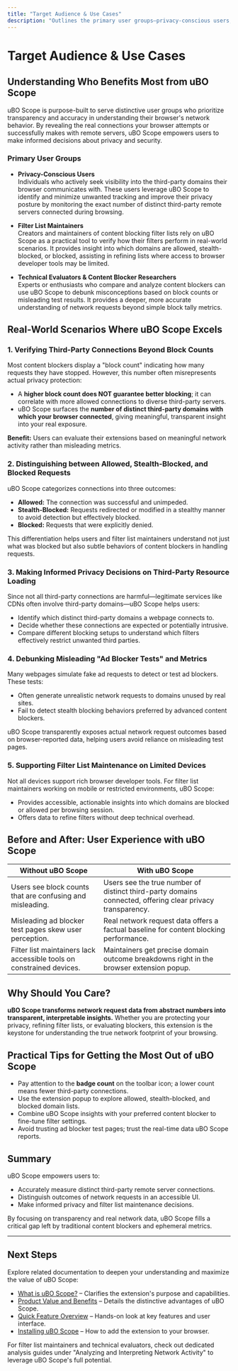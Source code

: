 ```yaml
---
title: "Target Audience & Use Cases"
description: "Outlines the primary user groups—privacy-conscious users, filter list maintainers, and technical evaluators—and the practical scenarios where uBO Scope delivers value, including comparative analysis with other blockers and network request transparency."
---
```


# Target Audience & Use Cases

## Understanding Who Benefits Most from uBO Scope

uBO Scope is purpose-built to serve distinctive user groups who prioritize transparency and accuracy in understanding their browser's network behavior. By revealing the real connections your browser attempts or successfully makes with remote servers, uBO Scope empowers users to make informed decisions about privacy and security.

### Primary User Groups

- **Privacy-Conscious Users**  
  Individuals who actively seek visibility into the third-party domains their browser communicates with. These users leverage uBO Scope to identify and minimize unwanted tracking and improve their privacy posture by monitoring the exact number of distinct third-party remote servers connected during browsing.

- **Filter List Maintainers**  
  Creators and maintainers of content blocking filter lists rely on uBO Scope as a practical tool to verify how their filters perform in real-world scenarios. It provides insight into which domains are allowed, stealth-blocked, or blocked, assisting in refining lists where access to browser developer tools may be limited.

- **Technical Evaluators & Content Blocker Researchers**  
  Experts or enthusiasts who compare and analyze content blockers can use uBO Scope to debunk misconceptions based on block counts or misleading test results. It provides a deeper, more accurate understanding of network requests beyond simple block tally metrics.


## Real-World Scenarios Where uBO Scope Excels

### 1. Verifying Third-Party Connections Beyond Block Counts

Most content blockers display a "block count" indicating how many requests they have stopped. However, this number often misrepresents actual privacy protection:

- A **higher block count does NOT guarantee better blocking**; it can correlate with more allowed connections to diverse third-party servers.
- uBO Scope surfaces the **number of distinct third-party domains with which your browser connected**, giving meaningful, transparent insight into your real exposure.

**Benefit:** Users can evaluate their extensions based on meaningful network activity rather than misleading metrics.

### 2. Distinguishing between Allowed, Stealth-Blocked, and Blocked Requests

uBO Scope categorizes connections into three outcomes:

- **Allowed:** The connection was successful and unimpeded.
- **Stealth-Blocked:** Requests redirected or modified in a stealthy manner to avoid detection but effectively blocked.
- **Blocked:** Requests that were explicitly denied.

This differentiation helps users and filter list maintainers understand not just what was blocked but also subtle behaviors of content blockers in handling requests.

### 3. Making Informed Privacy Decisions on Third-Party Resource Loading

Since not all third-party connections are harmful—legitimate services like CDNs often involve third-party domains—uBO Scope helps users:

- Identify which distinct third-party domains a webpage connects to.
- Decide whether these connections are expected or potentially intrusive.
- Compare different blocking setups to understand which filters effectively restrict unwanted third parties.

### 4. Debunking Misleading "Ad Blocker Tests" and Metrics

Many webpages simulate fake ad requests to detect or test ad blockers. These tests:

- Often generate unrealistic network requests to domains unused by real sites.
- Fail to detect stealth blocking behaviors preferred by advanced content blockers.

uBO Scope transparently exposes actual network request outcomes based on browser-reported data, helping users avoid reliance on misleading test pages.

### 5. Supporting Filter List Maintenance on Limited Devices

Not all devices support rich browser developer tools. For filter list maintainers working on mobile or restricted environments, uBO Scope:

- Provides accessible, actionable insights into which domains are blocked or allowed per browsing session.
- Offers data to refine filters without deep technical overhead.


## Before and After: User Experience with uBO Scope

| Without uBO Scope | With uBO Scope |
|-------------------|---------------|
| Users see block counts that are confusing and misleading. | Users see the true number of distinct third-party domains connected, offering clear privacy transparency. |
| Misleading ad blocker test pages skew user perception. | Real network request data offers a factual baseline for content blocking performance. |
| Filter list maintainers lack accessible tools on constrained devices. | Maintainers get precise domain outcome breakdowns right in the browser extension popup. |


## Why Should You Care?

**uBO Scope transforms network request data from abstract numbers into transparent, interpretable insights.** Whether you are protecting your privacy, refining filter lists, or evaluating blockers, this extension is the keystone for understanding the true network footprint of your browsing.


## Practical Tips for Getting the Most Out of uBO Scope

- Pay attention to the **badge count** on the toolbar icon; a lower count means fewer third-party connections.
- Use the extension popup to explore allowed, stealth-blocked, and blocked domain lists.
- Combine uBO Scope insights with your preferred content blocker to fine-tune filter settings.
- Avoid trusting ad blocker test pages; trust the real-time data uBO Scope reports.


## Summary

uBO Scope empowers users to:

- Accurately measure distinct third-party remote server connections.
- Distinguish outcomes of network requests in an accessible UI.
- Make informed privacy and filter list maintenance decisions.

By focusing on transparency and real network data, uBO Scope fills a critical gap left by traditional content blockers and ephemeral metrics.


---

## Next Steps

Explore related documentation to deepen your understanding and maximize the value of uBO Scope:

- [What is uBO Scope?](../introduction-core-concepts/what-is-ubo-scope) – Clarifies the extension's purpose and capabilities.
- [Product Value and Benefits](../introduction-core-concepts/value-proposition-benefits) – Details the distinctive advantages of uBO Scope.
- [Quick Feature Overview](../architecture-usage/quick-feature-overview) – Hands-on look at key features and user interface.
- [Installing uBO Scope](../../getting-started/installation-basics/installing-extension) – How to add the extension to your browser.

For filter list maintainers and technical evaluators, check out dedicated analysis guides under "Analyzing and Interpreting Network Activity" to leverage uBO Scope's full potential.